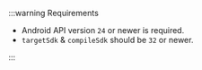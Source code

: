 :::warning Requirements

- Android API version `24` or newer is required.
- `targetSdk` & `compileSdk` should be `32` or newer.

:::

